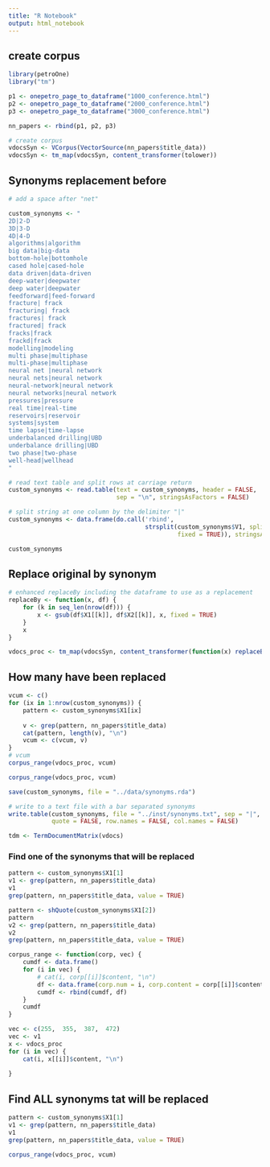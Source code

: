 ```yaml
---
title: "R Notebook"
output: html_notebook
---
```


## create corpus

```r
library(petroOne)
library("tm")

p1 <- onepetro_page_to_dataframe("1000_conference.html")
p2 <- onepetro_page_to_dataframe("2000_conference.html")
p3 <- onepetro_page_to_dataframe("3000_conference.html")

nn_papers <- rbind(p1, p2, p3)

# create corpus
vdocsSyn <- VCorpus(VectorSource(nn_papers$title_data))
vdocsSyn <- tm_map(vdocsSyn, content_transformer(tolower))
```


## Synonyms replacement before

```r
# add a space after "net"

custom_synonyms <- "
2D|2-D
3D|3-D
4D|4-D
algorithms|algorithm
big data|big-data
bottom-hole|bottomhole
cased hole|cased-hole
data driven|data-driven
deep-water|deepwater
deep water|deepwater
feedforward|feed-forward
fracture| frack
fracturing| frack
fractures| frack
fractured| frack
fracks|frack
frackd|frack
modelling|modeling
multi phase|multiphase
multi-phase|multiphase
neural net |neural network   
neural nets|neural network
neural-network|neural network
neural networks|neural network
pressures|pressure
real time|real-time
reservoirs|reservoir
systems|system
time lapse|time-lapse
underbalanced drilling|UBD
underbalance drilling|UBD
two phase|two-phase
well-head|wellhead
"

# read text table and split rows at carriage return
custom_synonyms <- read.table(text = custom_synonyms, header = FALSE, 
                              sep = "\n", stringsAsFactors = FALSE)

# split string at one column by the delimiter "|"
custom_synonyms <- data.frame(do.call('rbind', 
                                      strsplit(custom_synonyms$V1, split = "|", 
                                               fixed = TRUE)), stringsAsFactors = FALSE)

custom_synonyms
```

## Replace original by synonym

```r
# enhanced replaceBy including the dataframe to use as a replacement
replaceBy <- function(x, df) {
    for (k in seq_len(nrow(df))) {
        x <- gsub(df$X1[[k]], df$X2[[k]], x, fixed = TRUE)  
    }
    x
}    

vdocs_proc <- tm_map(vdocsSyn, content_transformer(function(x) replaceBy(x, custom_synonyms)))
```


## How many have been replaced
```r
vcum <- c()
for (ix in 1:nrow(custom_synonyms)) {
    pattern <- custom_synonyms$X1[ix]
    
    v <- grep(pattern, nn_papers$title_data)
    cat(pattern, length(v), "\n")
    vcum <- c(vcum, v)
}
# vcum
corpus_range(vdocs_proc, vcum)
```

```r
corpus_range(vdocs_proc, vcum)
```





```r
save(custom_synonyms, file = "../data/synonyms.rda")
```

```r
# write to a text file with a bar separated synonyms
write.table(custom_synonyms, file = "../inst/synonyms.txt", sep = "|",
            quote = FALSE, row.names = FALSE, col.names = FALSE)
```



```r
tdm <- TermDocumentMatrix(vdocs)
```

### Find one of the synonyms that will be replaced

```r
pattern <- custom_synonyms$X1[1]
v1 <- grep(pattern, nn_papers$title_data)
v1
grep(pattern, nn_papers$title_data, value = TRUE)
```

```r
pattern <- shQuote(custom_synonyms$X1[2])
pattern
v2 <- grep(pattern, nn_papers$title_data)
v2
grep(pattern, nn_papers$title_data, value = TRUE)
```






```r

corpus_range <- function(corp, vec) {
    cumdf <- data.frame()
    for (i in vec) {
        # cat(i, corp[[i]]$content, "\n")
        df <- data.frame(corp.num = i, corp.content = corp[[i]]$content)
        cumdf <- rbind(cumdf, df)
    }
    cumdf
}
```


```r
vec <- c(255,  355,  387,  472)
vec <- v1
x <- vdocs_proc
for (i in vec) {
    cat(i, x[[i]]$content, "\n")
    
}
```

## Find ALL synonyms tat will be replaced

```r
pattern <- custom_synonyms$X1[1]
v1 <- grep(pattern, nn_papers$title_data)
v1
grep(pattern, nn_papers$title_data, value = TRUE)
```




```r
corpus_range(vdocs_proc, vcum)
```

